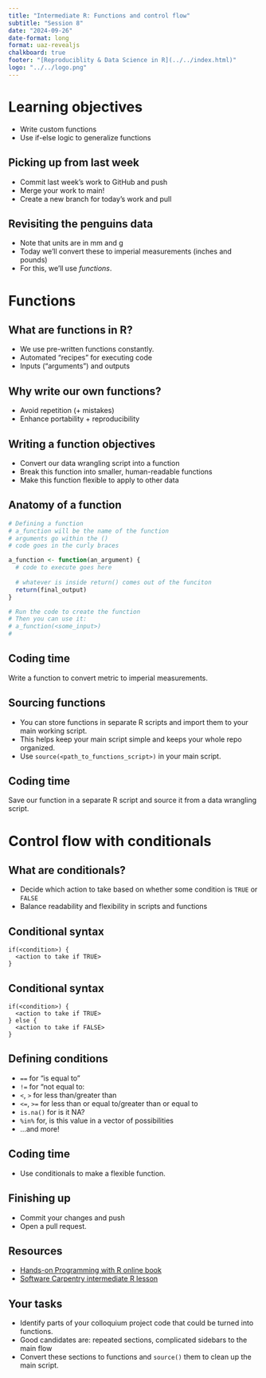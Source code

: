 ```yaml
---
title: "Intermediate R: Functions and control flow"
subtitle: "Session 8"
date: "2024-09-26"
date-format: long
format: uaz-revealjs
chalkboard: true
footer: "[Reproduciblity & Data Science in R](../../index.html)"
logo: "../../logo.png"
---
```


# Learning objectives

-   Write custom functions
-   Use if-else logic to generalize functions

## Picking up from last week

-   Commit last week's work to GitHub and push
-   Merge your work to main!
-   Create a new branch for today's work and pull

## Revisiting the penguins data {.incremental}

-   Note that units are in mm and g
-   Today we'll convert these to imperial measurements (inches and pounds)
-   For this, we'll use *functions*.

# Functions

## What are functions in R?

-   We use pre-written functions constantly.
-   Automated "recipes" for executing code
-   Inputs ("arguments") and outputs

## Why write our own functions?

-   Avoid repetition (+ mistakes)
-   Enhance portability + reproducibility

## Writing a function objectives

-   Convert our data wrangling script into a function
-   Break this function into smaller, human-readable functions
-   Make this function flexible to apply to other data

## Anatomy of a function

``` r
# Defining a function
# a_function will be the name of the function
# arguments go within the ()
# code goes in the curly braces

a_function <- function(an_argument) {
  # code to execute goes here
  
  # whatever is inside return() comes out of the funciton
  return(final_output) 
}

# Run the code to create the function
# Then you can use it:
# a_function(<some_input>)
# 
```

## Coding time

Write a function to convert metric to imperial measurements.

## Sourcing functions

-   You can store functions in separate R scripts and import them to your main working script.
-   This helps keep your main script simple and keeps your whole repo organized.
-   Use `source(<path_to_functions_script>)` in your main script.

## Coding time

Save our function in a separate R script and source it from a data wrangling script.

# Control flow with conditionals

## What are conditionals?

-   Decide which action to take based on whether some condition is `TRUE` or `FALSE`
-   Balance readability and flexibility in scripts and functions

## Conditional syntax

```         
if(<condition>) {
  <action to take if TRUE>
}
```

## Conditional syntax

```         
if(<condition>) {
  <action to take if TRUE>
} else {
  <action to take if FALSE>
}
```

## Defining conditions

-   `==` for "is equal to"
-   `!=` for "not equal to:
-   `<`, `>` for less than/greater than
-   `<=`, `>=` for less than or equal to/greater than or equal to
-   `is.na()` for is it NA?
-   `%in%` for, is this value in a vector of possibilities
-   ...and more!

## Coding time

-   Use conditionals to make a flexible function.

## Finishing up

-   Commit your changes and push
-   Open a pull request.

## Resources

-   [Hands-on Programming with R online book](https://rstudio-education.github.io/hopr/)
-   [Software Carpentry intermediate R lesson](https://swcarpentry.github.io/r-novice-gapminder/)

## Your tasks

-   Identify parts of your colloquium project code that could be turned into functions.
-   Good candidates are: repeated sections, complicated sidebars to the main flow
-   Convert these sections to functions and `source()` them to clean up the main script.
